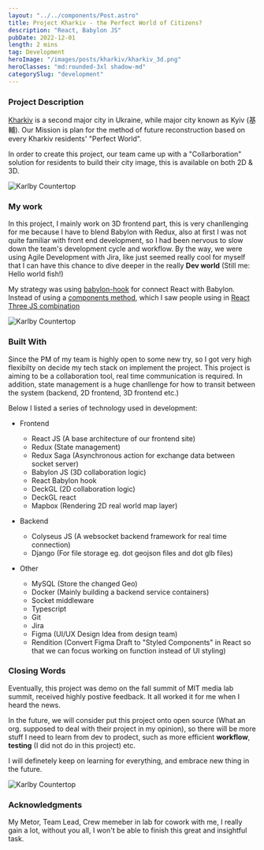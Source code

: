 ```yaml
---
layout: "../../components/Post.astro"
title: Project Kharkiv - the Perfect World of Citizens?
description: "React, Babylon JS"
pubDate: 2022-12-01
length: 2 mins
tag: Development
heroImage: "/images/posts/kharkiv/kharkiv_3d.png"
heroClasses: "md:rounded-3xl shadow-md"
categorySlug: "development"
---
```


### Project Description

[Kharkiv](https://en.wikipedia.org/wiki/Kharkiv) is a second major city in Ukraine, while major city known as Kyiv (基輔). Our Mission is plan for the method of future reconstruction based on every Kharkiv residents' "Perfect World".

In order to create this project, our team came up with a "Collarboration" solution for residents to build their city image, this is available on both 2D & 3D.

<img
  src="/images/posts/kharkiv/meeting.png"
  alt="Karlby Countertop"
  width={820}
  height={350}
/>

### My work

In this project, I mainly work on 3D frontend part, this is very chanllenging for me because I have to blend Babylon with Redux, also at first I was not quite familiar with front end development, so I had been nervous to slow down the team's development cycle and workflow. By the way, we were using Agile Development with Jira, like just seemed really cool for myself that I can have this chance to dive deeper in the really **Dev world** (Still me: Hello world fish!)

My strategy was using [babylon-hook](https://github.com/brianzinn/babylonjs-hook) for connect React with Babylon. Instead of using a [components method](https://github.com/brianzinn/react-babylonjs), which I saw people using in [React Three JS combination](https://github.com/pmndrs/react-three-fiber)

<img
  src="/images/posts/kharkiv/kharkiv_light.png"
  alt="Karlby Countertop"
  width={820}
  height={350}
/>

### Built With

Since the PM of my team is highly open to some new try, so I got very high flexibilty on decide my tech stack on implement the project. This project is aiming to be a collaboration tool, real time communication is required. In addition, state management is a huge chanllenge for how to transit between the system (backend, 2D frontend, 3D frontend etc.)

Below I listed a series of technology used in development:

- Frontend

  - React JS (A base architecture of our frontend site)
  - Redux (State management)
  - Redux Saga (Asynchronous action for exchange data between socket server)
  - Babylon JS (3D collaboration logic)
  - React Babylon hook
  - DeckGL (2D collaboration logic)
  - DeckGL react
  - Mapbox (Rendering 2D real world map layer)

- Backend

  - Colyseus JS (A websocket backend framework for real time connection)
  - Django (For file storage eg. dot geojson files and dot glb files)

- Other
  - MySQL (Store the changed Geo)
  - Docker (Mainly building a backend service containers)
  - Socket middleware
  - Typescript
  - Git
  - Jira
  - Figma (UI/UX Design Idea from design team)
  - Rendition (Convert Figma Draft to "Styled Components" in React so that we can focus working on function instead of UI styling)

### Closing Words

Eventually, this project was demo on the fall summit of MIT media lab summit, received highly postive feedback. It all worked it for me when I heard the news.

In the future, we will consider put this project onto open source (What an org. supposed to deal with their project in my opinion), so there will be more stuff I need to learn from dev to prodect, such as more efficient **workflow**, **testing** (I did not do in this project) etc.

I will definetely keep on learning for everything, and embrace new thing in the future.

<img
  title="final result"
  src="/images/posts/kharkiv/kharkiv_2D.png"
  alt="Karlby Countertop"
  width={820}
  height={350}
/>

### Acknowledgments

My Metor, Team Lead, Crew memeber in lab for cowork with me, I really gain a lot, without you all, I won't be able to finish this great and insightful task.
